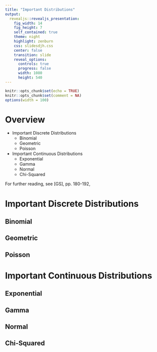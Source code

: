 ```yaml
---
title: "Important Distributions"
output: 
  revealjs::revealjs_presentation:
    fig_width: 14 
    fig_height: 7
    self_contained: true
    theme: night
    highlight: zenburn
    css: slidesdjh.css
    center: false
    transition: slide
    reveal_options:
      controls: true
      progress: false
      width: 1080
      height: 540
---
```


```r
knitr::opts_chunk$set(echo = TRUE)
knitr::opts_chunk$set(comment = NA)
options(width = 100)
```


# Overview

- Important Discrete Distributions
    - Binomial
    - Geometric
    - Poisson
- Important Continuous Distributions
    - Exponential
    - Gamma
    - Normal
    - Chi-Squared

For further reading, see [GS], pp. 180-192,  

# Important Discrete Distributions

## Binomial
## Geometric
## Poisson

# Important Continuous Distributions

## Exponential

## Gamma

## Normal

## Chi-Squared

